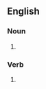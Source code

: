 ==English==

===Noun===
{{head|en|noun form}}

# {{plural of|miscue|lang=en}}

===Verb===
{{head|en|verb form}}

# {{en-third-person singular of|miscue}}